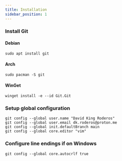 ```yaml
---
title: Installation
sidebar_position: 1
---
```


### Install Git

#### Debian

```
sudo apt install git
```

#### Arch

```
sudo pacman -S git
```

#### WinGet

```
winget install -e --id Git.Git
```

### Setup global configuration

```
git config --global user.name "David King Roderos"
git config --global user.email dk.roderos@proton.me
git config --global init.defaultBranch main
git config --global core.editor "vim"
```

### Configure line endings if on Windows

```
git config --global core.autocrlf true
```
